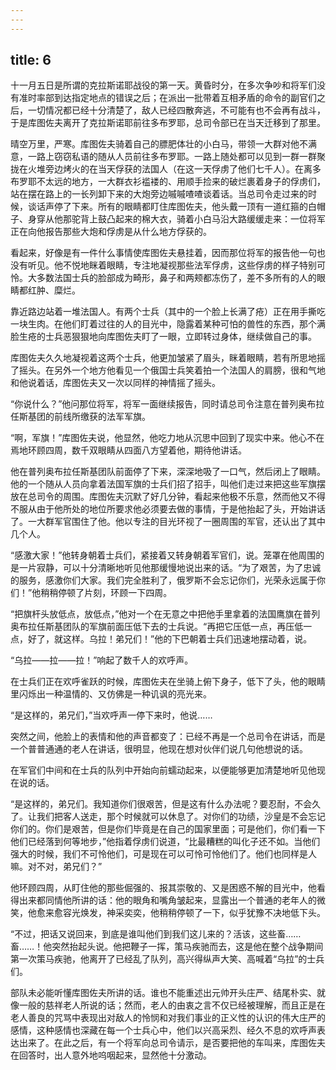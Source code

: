 ```yaml
---
---
---
```

title: 6
---





十一月五日是所谓的克拉斯诺耶战役的第一天。黄昏时分，在多次争吵和将军们没有准时率部到达指定地点的错误之后；在派出一批带着互相矛盾的命令的副官们之后，一切情况都已经十分清楚了，敌人已经四散奔逃，不可能有也不会再有战斗，于是库图佐夫离开了克拉斯诺耶前往多布罗耶，总司令部已在当天迁移到了那里。

晴空万里，严寒。库图佐夫骑着自己的膘肥体壮的小白马，带领一大群对他不满意，一路上窃窃私语的随从人员前往多布罗耶。一路上随处都可以见到一群一群聚拢在火堆旁边烤火的在当天俘获的法国人（在这一天俘虏了他们七千人）。在离多布罗耶不太远的地方，一大群衣衫褴褛的、用顺手捡来的破烂裹着身子的俘虏们，站在摆在路上的一长列卸下来的大炮旁边嘁嘁喳喳谈着话。当总司令走过来的时候，谈话声停了下来。所有的眼睛都盯住库图佐夫，他头戴一顶有一道红箍的白帽子、身穿从他那驼背上鼓凸起来的棉大衣，骑着小白马沿大路缓缓走来：一位将军正在向他报告那些大炮和俘虏是从什么地方俘获的。

看起来，好像是有一件什么事情使库图佐夫悬挂着，因而那位将军的报告他一句也没有听见。他不悦地眯着眼睛，专注地凝视那些法军俘虏，这些俘虏的样子特别可怜。大多数法国士兵的脸部成为畸形，鼻子和两颊都冻伤了，差不多所有的人的眼睛都红肿、糜烂。

靠近路边站着一堆法国人。有两个士兵（其中的一个脸上长满了疮）正在用手撕吃一块生肉。在他们盯着过往的人的目光中，隐露着某种可怕的兽性的东西，那个满脸生疮的士兵恶狠狠地向库图佐夫盯了一眼，立即转过身体，继续做自己的事。

库图佐夫久久地凝视着这两个士兵，他更加皱紧了眉头，眯着眼睛，若有所思地摇了摇头。在另外一个地方他看见一个俄国士兵笑着拍一个法国人的肩膀，很和气地和他说着话，库图佐夫又一次以同样的神情摇了摇头。

“你说什么？”他问那位将军，将军一面继续报告，同时请总司令注意在普列奥布拉任斯基团的前线所缴获的法军军旗。

“啊，军旗！”库图佐夫说，他显然，他吃力地从沉思中回到了现实中来。他心不在焉地环顾四周，数千双眼睛从四面八方望着他，期待他讲话。

他在普列奥布拉任斯基团队前面停了下来，深深地吸了一口气，然后闭上了眼睛。他的一个随从人员向拿着法国军旗的士兵们招了招手，叫他们走过来把这些军旗摆放在总司令的周围。库图佐夫沉默了好几分钟，看起来他极不乐意，然而他又不得不服从由于他所处的地位所要求他必须要去做的事情，于是他抬起了头，开始讲话了。一大群军官围住了他。他以专注的目光环视了一圈周围的军官，还认出了其中几个人。

“感激大家！”他转身朝着士兵们，紧接着又转身朝着军官们，说。笼罩在他周围的是一片寂静，可以十分清晰地听见他那缓慢地说出来的话。“为了艰苦，为了忠诚的服务，感激你们大家。我们完全胜利了，俄罗斯不会忘记你们，光荣永远属于你们！”他稍稍停顿了片刻，环顾一下四周。

“把旗杆头放低点，放低点，”他对一个在无意之中把他手里拿着的法国鹰旗在普列奥布拉任斯基团队的军旗前面压低下去的士兵说。“再把它压低一点，再压低一点，好了，就这样。乌拉！弟兄们！”他的下巴朝着士兵们迅速地摆动着，说。

“乌拉——拉——拉！”响起了数千人的欢呼声。

在士兵们正在欢呼雀跃的时候，库图佐夫在坐骑上俯下身子，低下了头，他的眼睛里闪烁出一种温情的、又仿佛是一种讥讽的亮光来。

“是这样的，弟兄们，”当欢呼声一停下来时，他说……

突然之间，他脸上的表情和他的声音都变了：已经不再是一个总司令在讲话，而是一个普普通通的老人在讲话，很明显，他现在想对伙伴们说几句他想说的话。

在军官们中间和在士兵的队列中开始向前蠕动起来，以便能够更加清楚地听见他现在说的话。

“是这样的，弟兄们。我知道你们很艰苦，但是这有什么办法呢？要忍耐，不会久了。让我们把客人送走，那个时候就可以休息了。对你们的功绩，沙皇是不会忘记你们的。你们是艰苦，但是你们毕竟是在自己的国家里面；可是他们，你们看一下他们已经落到何等地步，”他指着俘虏们说道，“比最糟糕的叫化子还不如。当他们强大的时候，我们不可怜他们，可是现在可以可怜可怜他们了。他们也同样是人嘛。对不对，弟兄们？”

他环顾四周，从盯住他的那些倔强的、报其崇敬的、又是困惑不解的目光中，他看得出来都同情他所讲的话：他的眼角和嘴角皱起来，显露出一个普通的老年人的微笑，他愈来愈容光焕发，神采奕奕，他稍稍停顿了一下，似乎犹豫不决地低下头。

“不过，把话又说回来，到底是谁叫他们到我们这儿来的？活该，这些畜……畜……！他突然抬起头说。他把鞭子一挥，策马疾驰而去，这是他在整个战争期间第一次策马疾驰，他离开了已经乱了队列，高兴得纵声大笑、高喊着“乌拉”的士兵们。

部队未必能听懂库图佐夫所讲的话。谁也不能重述出元帅开头庄严、结尾朴实、就像一般的慈祥老人所说的话；然而，老人的由衷之言不仅已经被理解，而且正是在老人善良的咒骂中表现出对敌人的怜悯和对我们事业的正义性的认识的伟大庄严的感情，这种感情也深藏在每一个士兵心中，他们以兴高采烈、经久不息的欢呼声表达出来了。在此之后，有一个将军向总司令请示，是否要把他的车叫来，库图佐夫在回答时，出人意外地呜咽起来，显然他十分激动。